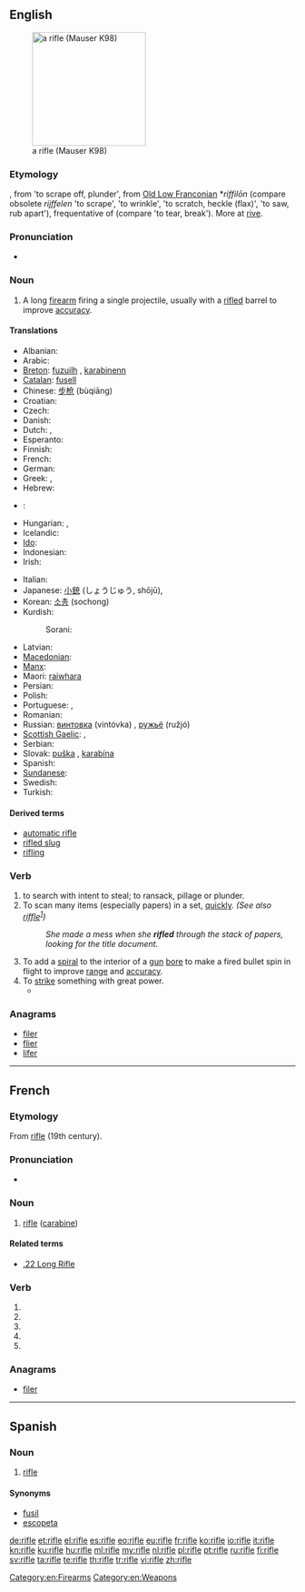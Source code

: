 {{wikipedia}}
==English==
[[Image:FR8-01.jpg|thumb|right|200px|a rifle (Mauser K98)]]

===Etymology===
{{etyl|enm}}, from {{etyl|fro}} {{term|rifler}} 'to scrape off, plunder', from [[Old Low Franconian]] *''riffilōn'' (compare obsolete {{etyl|nl|-}} ''rijffelen'' 'to scrape', {{etyl|ang}} {{term|geriflian}} 'to wrinkle', {{etyl|gmh}} {{term|riffeln}} 'to scratch, heckle (flax)', {{etyl|goh}} {{term|riffilōn}} 'to saw, rub apart'), frequentative of {{proto|Germanic|rīfanan}} (compare {{etyl|non}} {{term|rifa}} 'to tear, break'). More at [[rive]].

===Pronunciation===
* {{audio|en-us-rifle.ogg|Audio (US)}}

===Noun===
{{en-noun}}

# A long [[firearm]] firing a single projectile, usually with a [[rifled]] barrel to improve [[accuracy]].

====Translations====
{{trans-top|firearm with a rifled barrel}}
* Albanian: {{t-|sq|pushkë|f|xs=Albanian}}
* Arabic: {{Arab|[[بندقية]]}} {{IPAchar|(bunduqíya)}} {{f}}
* [[Breton]]: [[fuzuilh]] {{f}}, [[karabinenn]] {{f}}
* [[Catalan]]: [[fusell]] {{m}}
* Chinese: [[步枪]] (bùqiāng)
* Croatian: {{t-|hr|puška|f}}
* Czech: {{t-|cs|puška|f}}
* Danish: {{t+|da|riffel|c}}
* Dutch: {{t+|nl|geweer|n}}, {{t+|nl|karabijn|f}}
* Esperanto: {{t-|eo|fusilo|xs=Esperanto}}
* Finnish: {{t+|fi|kivääri}}
* French: {{t+|fr|fusil|m}}
* German: {{t+|de|Gewehr|n}}
* Greek: {{t+|el|τυφέκιον|n|tr=tifékion}}, {{qualifier|colloquial}} {{t+|el|τουφέκι|n|tr=toufeki}}
* Hebrew: {{t+|he|רובה|m|tr=rové}}
* {{trreq|hi}}:
* Hungarian: {{t+|hu|puska}}, {{t|hu|karabély}}
* Icelandic: {{t+|is|riffill|m}}
* [[Ido]]: {{t+|io|fusilo|xs=Ido}}
* Indonesian: {{t|id|senapan|xs=Indonesian}}
* Irish: {{t|ga|raidhfil|m}}
{{trans-mid}}
* Italian: {{t+|it|fucile|m}}
* Japanese: [[小銃]] (しょうじゅう, shōjū),  {{t-|ja|ライフル|tr=raifuru}}
* Korean: [[소총]] (sochong)
* Kurdish:
*: Sorani: {{t|ku|تفه‌نگ|tr=tfang|sc=ku-Arab}}
* Latvian: {{t|lv|šautene|f}}
* [[Macedonian]]: {{t-|mk|пушка|f|tr=púška}}
* [[Manx]]: {{t|gv|raifyl|m}}
* Maori: [[raiwhara]]
* Persian: {{t-|fa|تفنگ|tr=tofang|xs=Persian}}
* Polish: {{t+|pl|karabin|m}}
* Portuguese: {{t+|pt|fuzil|m}}, {{t+|pt|espingarda|f}}
* Romanian: {{t-|ro|pușcă|f}}
* Russian: [[винтовка]] (vintóvka) {{f}}, [[ружьё]] (ružjó) {{n}}
* [[Scottish Gaelic]]: {{t|gd|gunna-peilear|m}}, {{t|gd|isneach|f}}
* Serbian: {{t-|sr|puška|f}}
* Slovak: [[puška]] {{f}}, [[karabína]] {{f}}
* Spanish: {{t-|es|fusil|m}}
* [[Sundanese]]: {{t|su|bedil|xs=Sundanese}}
* Swedish: {{t+|sv|gevär|n}}
* Turkish: {{t+|tr|tüfek}}
{{trans-bottom}}

====Derived terms====
* [[automatic rifle]]
* [[rifled slug]]
* [[rifling]]

===Verb===
{{en-verb|rifl|es}}

# to search with intent to steal; to ransack, pillage or plunder.
# To scan many items (especially papers) in a set, [[quickly]]. ''(See also [[riffle]]<sup>[http://verbmall.blogspot.com/2008/05/riffle-or-rifle.html]</sup>)''
#: ''She made a mess when she '''rifled''' through the stack of papers, looking for the title document.''
# To add a [[spiral]] to the interior of a [[gun]] [[bore]] to make a fired bullet spin in flight to improve [[range]] and [[accuracy]].
# To [[strike]] something with great power.
#* {{quote-news
|year=2010
|date=December 28
|author=Marc Vesty
|title=Stoke 0 - 2 Fulham
|work=BBC
|url=http://news.bbc.co.uk/sport1/hi/football/eng_prem/9306533.stm
|page=
|passage=Davies's cross was headed away from danger by Robert Huth, only for Baird to take the ball in his stride and '''rifle''' his right-footed effort towards the corner from the edge of the box.}}

===Anagrams===
* [[filer#English|filer]]
* [[flier#English|flier]]
* [[lifer#English|lifer]]

[[Category:en:Firearms]]
[[Category:en:Weapons]]

----

==French==

===Etymology===
From {{etyl|AE.|fr}} [[#English|rifle]] (19th century).

===Pronunciation===
* {{IPA|/ʁifl/|lang=fr}}

===Noun===
{{fr-noun|m}}

# [[rifle]] ([[carabine]])

====Related terms====
* [[.22 Long Rifle]]

===Verb===
{{fr-verb-form}}

# {{conjugation of|rifler||1|s|pres|ind|lang=fr}}
# {{conjugation of|rifler||3|s|pres|ind|lang=fr}}
# {{conjugation of|rifler||1|s|pres|sub|lang=fr}}
# {{conjugation of|rifler||3|s|pres|sub|lang=fr}}
# {{conjugation of|rifler||2|s|imp|lang=fr}}

===Anagrams===
* [[filer#French|filer]]

----

==Spanish==

===Noun===
{{es-noun-m}}

# [[rifle#English|rifle]]

====Synonyms====
* [[fusil]]
* [[escopeta]]

[[de:rifle]]
[[et:rifle]]
[[el:rifle]]
[[es:rifle]]
[[eo:rifle]]
[[eu:rifle]]
[[fr:rifle]]
[[ko:rifle]]
[[io:rifle]]
[[it:rifle]]
[[kn:rifle]]
[[ku:rifle]]
[[hu:rifle]]
[[ml:rifle]]
[[my:rifle]]
[[nl:rifle]]
[[pl:rifle]]
[[pt:rifle]]
[[ru:rifle]]
[[fi:rifle]]
[[sv:rifle]]
[[ta:rifle]]
[[te:rifle]]
[[th:rifle]]
[[tr:rifle]]
[[vi:rifle]]
[[zh:rifle]]